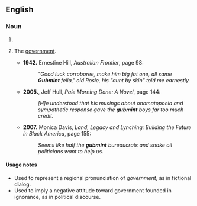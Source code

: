 ==English==

===Noun===
{{en-noun|-}}

# {{pronunciation spelling|government|lang=en}}
# {{context|colloquial|lang=en}} The [[government]].
#* '''1942.''' Ernestine Hill, ''Australian Frontier'', page 98:
#*: ''"Good luck corroboree, make him big fat one, all same '''Gubmint''' fella," old Rosie, his "aunt by skin" told me earnestly.''
#* '''2005.''', Jeff Hull, ''Pale Morning Done: A Novel'', page 144:
#*: ''[H]e understood that his musings about onomatopoeia and sympathetic response gave the '''gubmint''' boys far too much credit.''
#* '''2007.''' Monica Davis, ''Land, Legacy and Lynching: Building the Future in Black America'', page 155:
#*: ''Seems like half the '''gubmint''' bureaucrats and snake oil politicians want to help us.''

====Usage notes====
* Used to represent a regional pronunciation of ''government'', as in fictional dialog.
* Used to imply a negative attitude toward government founded in ignorance, as in political discourse.